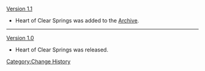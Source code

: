 [[Version 1.1]]
*Heart of Clear Springs was added to the [[Archive]].
----
[[Version 1.0]]
*Heart of Clear Springs was released.
<noinclude>[[Category:Change History]]</noinclude>